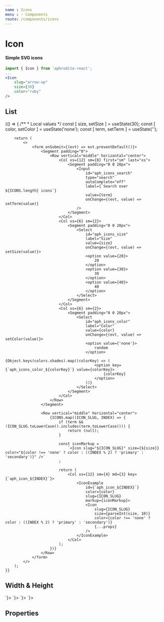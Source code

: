 ```yaml
---
name : Icons
menu : › Components
route: /components/icons
---
```



# Icon

#### Simple SVG icons

```jsx
import { Icon } from 'aphrodite-react';
...
<Icon
    slug="arrow-up"
    size={30}
    color="ruby"
/>
```


## List

<Playground>
    {() => {
        /**
         * Local values
         */
        const [ size, setSize ]   = useState(30);
        const [ color, setColor ] = useState('none');
        const [ term, setTerm ]   = useState('');

        return (
            <>
                <form onSubmit={(evt) => evt.preventDefault()}>
                    <Segment padding="0">
                        <Row vertical="middle" horizontal="center">
                            <Col xs={12} sm={8} first="sm" last="xs">
                                <Segment padding="0 0 20px">
                                    <Input
                                        id="aph_icons_search"
                                        type="search"
                                        autoComplete="off"
                                        label={`Search over ${ICONS.length} icons`}
                                        value={term}
                                        onChange={(evt, value) => setTerm(value)}
                                    />
                                </Segment>
                            </Col>
                            <Col xs={6} sm={2}>
                                <Segment padding="0 0 20px">
                                    <Select
                                        id="aph_icons_size"
                                        label="Size"
                                        value={size}
                                        onChange={(evt, value) => setSize(value)}>
                                        <option value={20}>
                                            20
                                        </option>
                                        <option value={30}>
                                            30
                                        </option>
                                        <option value={40}>
                                            40
                                        </option>
                                    </Select>
                                </Segment>
                            </Col>
                            <Col xs={6} sm={2}>
                                <Segment padding="0 0 20px">
                                    <Select
                                        id="aph_icons_color"
                                        label="Color"
                                        value={color}
                                        onChange={(evt, value) => setColor(value)}>
                                        <option value={'none'}>
                                            random
                                        </option>
                                        {Object.keys(colors.shades).map((colorKey) => (
                                            <option key={`aph_icons_color_${colorKey}`} value={colorKey}>
                                                {colorKey}
                                            </option>
                                        ))}
                                    </Select>
                                </Segment>
                            </Col>
                        </Row>
                    </Segment>

                    <Row vertical="middle" horizontal="center">
                        {ICONS.map((ICON_SLUG, INDEX) => {
                            if (term && !ICON_SLUG.toLowerCase().includes(term.toLowerCase())) {
                                return (null);
                            }

                            const iconMarkup =
                                `<Icon slug="${ICON_SLUG}" size={${size}} color="${color !== 'none' ? color : ((INDEX % 2) ? 'primary' : 'secondary')}" />`
                            ;

                            return (
                                <Col xs={12} sm={4} md={3} key={`aph_icon_${INDEX}`}>
                                    <IconExample
                                        id={`aph_icon_${INDEX}`}
                                        color={color}
                                        slug={ICON_SLUG}
                                        markup={iconMarkup}>
                                        <Icon
                                            slug={ICON_SLUG}
                                            size={parseInt(size, 10)}
                                            color={color !== 'none' ? color : ((INDEX % 2) ? 'primary' : 'secondary')}
                                            {...props}
                                        />
                                    </IconExample>
                                </Col>
                            );
                        })}
                    </Row>
                </form>
            </>
        );
    }}
</Playground>


## Width & Height

<Playground>
    <Segment padding="20px 0 0">
        <Row vertical="middle" horizontal="center">
            <Col xs={12} sm={6} md={3}>
                <IconExample
                    markup={`<Icon slug="loading" width={20} height={5} color="primary" />`}>
                    <Icon
                        slug="loading"
                        width={20}
                        height={5}
                        color="primary"
                    />
                </IconExample>
            </Col>
            <Col xs={12} sm={6} md={3}>
                <IconExample
                    markup={`<Icon slug="loading" width={40} height={10} />`}>
                    <Icon
                        slug="loading"
                        width={40}
                        height={10}
                    />
                </IconExample>
            </Col>
            <Col xs={12} sm={6} md={3}>
                <IconExample
                    markup={`<Icon slug="loading" width={80} height={20} color="primary" />`}>
                    <Icon
                        slug="loading"
                        width={80}
                        height={20}
                        color="primary"
                    />
                </IconExample>
            </Col>
            <Col xs={12} sm={6} md={3}>
                <IconExample
                    markup={`<Icon slug="loading" width={120} height={30} />`}>
                    <Icon
                        slug="loading"
                        width={120}
                        height={30}
                    />
                </IconExample>
            </Col>
        </Row>
    </Segment>
</Playground>


## Properties

<Props of={Icon} />
